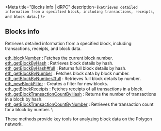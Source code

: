 
<Meta
  title="Blocks info | dRPC"
  description={`Retrieves detailed information from a specified block, including transactions, receipts, and block data.`}
/>
## Blocks info

Retrieves detailed information from a specified block, including transactions, receipts, and block data.

[eth_blockNumber](/polygon-api/blocksinfo/eth_blockNumber) : Fetches the current block number. \
[eth_getBlockByHash](/polygon-api/blocksinfo/eth_getBlockByHash) : Retrieves block details by hash. \
[eth_getBlockByHash#full](/polygon-api/blocksinfo/eth_getBlockByHashfull) : Returns full block details by hash. \
[eth_getBlockByNumber](/polygon-api/blocksinfo/eth_getBlockByNumber) : Fetches block data by block number. \
[eth_getBlockByNumber#full](/polygon-api/blocksinfo/eth_getBlockByNumberfull) : Retrieves full block details by number. \
[eth_newBlockFilter](/polygon-api/blocksinfo/eth_newBlockFilter) : Creates a filter for new blocks. \
[eth_getBlockReceipts](/polygon-api/blocksinfo/eth_getBlockReceipts) : Fetches receipts of all transactions in a block. \
[eth_getBlockTransactionCountByHash](/polygon-api/blocksinfo/eth_getBlockTransactionCountByHash) : Returns the number of transactions in a block by hash. \
[eth_getBlockTransactionCountByNumber](/polygon-api/blocksinfo/eth_getBlockTransactionCountByNumber) : Retrieves the transaction count for a block by number. \

These methods provide key tools for analyzing block data on the Polygon network.

<Space h={16} />
<GetStarted />
